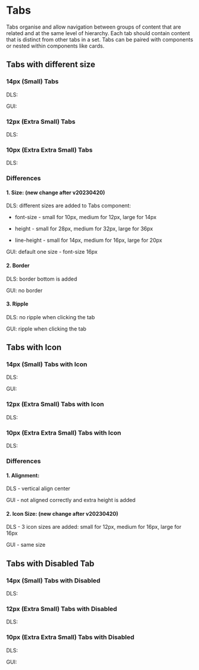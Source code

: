 <style>
  {`
    .flex {
      display: flex;
      align-items: center;
      gap: 16px;
    }
     .type {
      min-width: 40px;
    }
 `}
</style>



<Meta title="Tabs Overview" />

# Tabs

Tabs organise and allow navigation between groups of content that are related and at the same level of hierarchy. Each tab should contain content that is distinct from other tabs in a set. Tabs can be paired with components or nested within components like cards.

## Tabs with different size

### 14px (Small) Tabs

<Canvas>
  <div>
    <div class="flex">
      <p class="type">DLS:</p>
      <Story of={TabsStories.DefaultLarge} />
    </div>
    <div class="flex">
      <p class="type">GUI:</p>
      <Story of={TabsGUIStories.Default} />
    </div>
  </div>
</Canvas>

### 12px (Extra Small) Tabs

<Canvas>
  <div>
    <div class="flex">
      <p class="type">DLS:</p>
      <Story of={TabsStories.DefaultMedium} />
    </div>
  </div>
</Canvas>

### 10px (Extra Extra Small) Tabs

<Canvas>
  <div>
    <div class="flex">
      <p class="type">DLS:</p>
      <Story of={TabsStories.DefaultSmall} />
    </div>
  </div>
</Canvas>

### Differences

#### 1. Size: (new change after v20230420)

DLS: different sizes are added to Tabs component:

- font-size - small for 10px, medium for 12px, large for 14px

- height - small for 28px, medium for 32px, large for 36px

- line-height - small for 14px, medium for 16px, large for 20px

GUI: default one size - font-size 16px

#### 2. Border

DLS: border bottom is added

GUI: no border

#### 3. Ripple

DLS: no ripple when clicking the tab

GUI: ripple when clicking the tab

## Tabs with Icon

### 14px (Small) Tabs with Icon

<Canvas>
  <div>
    <div class="flex">
      <p class="type">DLS:</p>
      <Story of={TabsStories.LargeWithIcon} />
    </div>
    <div class="flex">
      <p class="type">GUI:</p>
      <Story of={TabsGUIStories.WithIcon} />
    </div>
  </div>
</Canvas>

### 12px (Extra Small) Tabs with Icon

<Canvas>
  <div>
    <div class="flex">
      <p class="type">DLS:</p>
      <Story of={TabsStories.MediumWithIcon} />
    </div>
  </div>
</Canvas>

### 10px (Extra Extra Small) Tabs with Icon

<Canvas>
  <div>
    <div class="flex">
      <p class="type">DLS:</p>
      <Story of={TabsStories.SmallWithIcon} />
    </div>

  </div>
</Canvas>

### Differences

#### 1. Alignment:

DLS - vertical align center

GUI - not aligned correctly and extra height is added

#### 2. Icon Size: (new change after v20230420)

DLS - 3 icon sizes are added: small for 12px, medium for 16px, large for 16px

GUI - same size

## Tabs with Disabled Tab

### 14px (Small) Tabs with Disabled

<Canvas>
  <div>
    <div class="flex">
      <p class="type">DLS:</p>
      <Story of={TabsStories.SmallWithDisabled} />
    </div>
  </div>
</Canvas>

### 12px (Extra Small) Tabs with Disabled

<Canvas>
  <div>
    <div class="flex">
      <p class="type">DLS:</p>
      <Story of={TabsStories.MediumWithDisabled} />
    </div>
  </div>
</Canvas>

### 10px (Extra Extra Small) Tabs with Disabled

<Canvas>
  <div>
    <div class="flex">
      <p class="type">DLS:</p>
      <Story of={TabsStories.LargeWithDisabled} />
    </div>
    <div class="flex">
      <p class="type">GUI:</p>
      <Story of={TabsGUIStories.WithDisabled} />
    </div>
  </div>
</Canvas>
